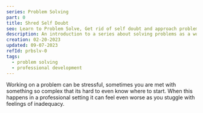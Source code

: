 ```yaml
---
series: Problem Solving
part: 0
title: Shred Self Doubt
seo: Learn to Problem Solve, Get rid of self doubt and approach problems like the expert you are.
description: An introduction to a series about solving problems as a working professional.
creation: 02-20-2023
updated: 09-07-2023
refId: prbslv-0
tags:
  - problem solving
  - professional development
---
```


Working on a problem can be stressful, sometimes you are met with something so complex that its hard to even know where to start.
When this happens in a professional setting it can feel even worse as you stuggle with feelings of inadequacy. 
